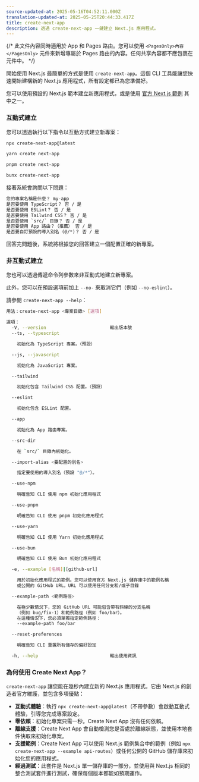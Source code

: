 ```yaml
---
source-updated-at: 2025-05-16T04:52:11.000Z
translation-updated-at: 2025-05-25T20:44:33.417Z
title: create-next-app
description: 透過 create-next-app 一鍵建立 Next.js 應用程式。
---
```


{/* 此文件內容同時適用於 App 和 Pages 路由。您可以使用 `<PagesOnly>內容</PagesOnly>` 元件來新增專屬於 Pages 路由的內容。任何共享內容都不應包裹在元件中。 */}

開始使用 Next.js 最簡單的方式是使用 `create-next-app`。這個 CLI 工具能讓您快速開始建構新的 Next.js 應用程式，所有設定都已為您準備好。

您可以使用預設的 Next.js 範本建立新應用程式，或是使用 [官方 Next.js 範例](https://github.com/vercel/next.js/tree/canary/examples) 其中之一。

### 互動式建立

您可以透過執行以下指令以互動方式建立新專案：

```bash filename="終端機"
npx create-next-app@latest
```

```bash filename="終端機"
yarn create next-app
```

```bash filename="終端機"
pnpm create next-app
```

```bash filename="終端機"
bunx create-next-app
```

接著系統會詢問以下問題：

```txt filename="終端機"
您的專案名稱是什麼？ my-app
是否要使用 TypeScript？ 否 / 是
是否要使用 ESLint？ 否 / 是
是否要使用 Tailwind CSS？ 否 / 是
是否要使用 `src/` 目錄？ 否 / 是
是否要使用 App 路由？（推薦） 否 / 是
是否要自訂預設的導入別名 (@/*)？ 否 / 是
```

回答完問題後，系統將根據您的回答建立一個配置正確的新專案。

### 非互動式建立

您也可以透過傳遞命令列參數來非互動式地建立新專案。

此外，您可以在預設選項前加上 `--no-` 來取消它們（例如 `--no-eslint`）。

請參閱 `create-next-app --help`：

```bash filename="終端機"
用法：create-next-app <專案目錄> [選項]

選項：
  -V, --version                        輸出版本號
  --ts, --typescript

    初始化為 TypeScript 專案。（預設）

  --js, --javascript

    初始化為 JavaScript 專案。

  --tailwind

    初始化包含 Tailwind CSS 配置。（預設）

  --eslint

    初始化包含 ESLint 配置。

  --app

    初始化為 App 路由專案。

  --src-dir

    在 `src/` 目錄內初始化。

  --import-alias <要配置的別名>

    指定要使用的導入別名（預設 "@/*"）。

  --use-npm

    明確告知 CLI 使用 npm 初始化應用程式

  --use-pnpm

    明確告知 CLI 使用 pnpm 初始化應用程式

  --use-yarn

    明確告知 CLI 使用 Yarn 初始化應用程式

  --use-bun

    明確告知 CLI 使用 Bun 初始化應用程式

  -e, --example [名稱]|[github-url]

    用於初始化應用程式的範例。您可以使用官方 Next.js 儲存庫中的範例名稱
    或公開的 GitHub URL。URL 可以使用任何分支和/或子目錄

  --example-path <範例路徑>

    在極少數情況下，您的 GitHub URL 可能包含帶有斜線的分支名稱
    （例如 bug/fix-1）和範例路徑（例如 foo/bar）。
    在這種情況下，您必須單獨指定範例路徑：
    --example-path foo/bar

  --reset-preferences

    明確告知 CLI 重置所有儲存的偏好設定

  -h, --help                           輸出使用資訊
```

### 為何使用 Create Next App？

`create-next-app` 讓您能在幾秒內建立新的 Next.js 應用程式。它由 Next.js 的創造者官方維護，並包含多項優點：

- **互動式體驗**：執行 `npx create-next-app@latest`（不帶參數）會啟動互動式體驗，引導您完成專案設定。
- **零依賴**：初始化專案只需一秒。Create Next App 沒有任何依賴。
- **離線支援**：Create Next App 會自動檢測您是否處於離線狀態，並使用本地套件快取來初始化專案。
- **支援範例**：Create Next App 可以使用 Next.js 範例集合中的範例（例如 `npx create-next-app --example api-routes`）或任何公開的 GitHub 儲存庫來初始化您的應用程式。
- **經過測試**：此套件是 Next.js 單一儲存庫的一部分，並使用與 Next.js 相同的整合測試套件進行測試，確保每個版本都能如預期運作。
